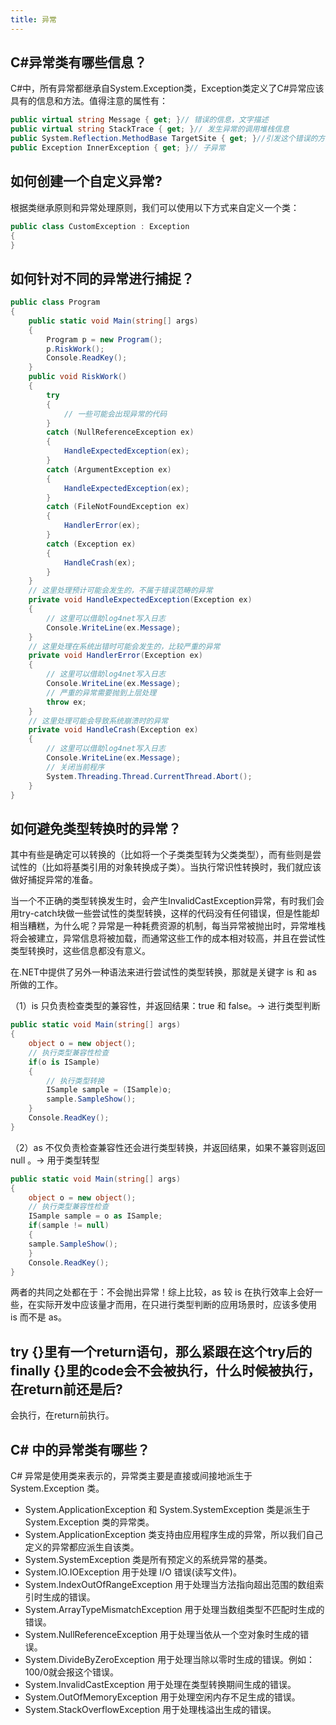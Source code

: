 ```yaml
---
title: 异常
---
```


## C#异常类有哪些信息？

C#中，所有异常都继承自System.Exception类，Exception类定义了C#异常应该具有的信息和方法。值得注意的属性有：

```csharp
public virtual string Message { get; }// 错误的信息，文字描述
public virtual string StackTrace { get; }// 发生异常的调用堆栈信息
public System.Reflection.MethodBase TargetSite { get; }//引发这个错误的方法
public Exception InnerException { get; }// 子异常
```

## 如何创建一个自定义异常?

根据类继承原则和异常处理原则，我们可以使用以下方式来自定义一个类：

```csharp
public class CustomException : Exception
{
}
```

## 如何针对不同的异常进行捕捉？

```csharp
public class Program
{
	public static void Main(string[] args)
	{
        Program p = new Program();
        p.RiskWork();
        Console.ReadKey();
	}
	public void RiskWork()
    {
        try
        {
        	// 一些可能会出现异常的代码
        }
        catch (NullReferenceException ex)
        {
        	HandleExpectedException(ex);
        }
        catch (ArgumentException ex)
        {
        	HandleExpectedException(ex);
        }
        catch (FileNotFoundException ex)
        {
        	HandlerError(ex);
        }
        catch (Exception ex)
        {
        	HandleCrash(ex);
        }
	}
    // 这里处理预计可能会发生的，不属于错误范畴的异常
    private void HandleExpectedException(Exception ex)
    {
        // 这里可以借助log4net写入日志
        Console.WriteLine(ex.Message);
    }
    // 这里处理在系统出错时可能会发生的，比较严重的异常
    private void HandlerError(Exception ex)
    {
    	// 这里可以借助log4net写入日志
        Console.WriteLine(ex.Message);
    	// 严重的异常需要抛到上层处理
    	throw ex;
    }
    // 这里处理可能会导致系统崩溃时的异常
    private void HandleCrash(Exception ex)
    {
        // 这里可以借助log4net写入日志
        Console.WriteLine(ex.Message);
        // 关闭当前程序
        System.Threading.Thread.CurrentThread.Abort();
    }
}
```

## 如何避免类型转换时的异常？

其中有些是确定可以转换的（比如将一个子类类型转为父类类型），而有些则是尝试性的（比如将基类引用的对象转换成子类）。当执行常识性转换时，我们就应该做好捕捉异常的准备。

当一个不正确的类型转换发生时，会产生InvalidCastException异常，有时我们会用try-catch块做一些尝试性的类型转换，这样的代码没有任何错误，但是性能却相当糟糕，为什么呢？异常是一种耗费资源的机制，每当异常被抛出时，异常堆栈将会被建立，异常信息将被加载，而通常这些工作的成本相对较高，并且在尝试性类型转换时，这些信息都没有意义。

在.NET中提供了另外一种语法来进行尝试性的类型转换，那就是关键字 is 和 as 所做的工作。

（1）is 只负责检查类型的兼容性，并返回结果：true 和 false。→ 进行类型判断

```csharp
public static void Main(string[] args)
{
    object o = new object();
    // 执行类型兼容性检查
    if(o is ISample)
    {
        // 执行类型转换
        ISample sample = (ISample)o;
        sample.SampleShow();
    }
    Console.ReadKey();
}
```

（2）as 不仅负责检查兼容性还会进行类型转换，并返回结果，如果不兼容则返回 null 。→ 用于类型转型

```cs
public static void Main(string[] args)
{
    object o = new object();
    // 执行类型兼容性检查
    ISample sample = o as ISample;
    if(sample != null)
    {
    sample.SampleShow();
    }
    Console.ReadKey();
}
```

两者的共同之处都在于：不会抛出异常！综上比较，as 较 is 在执行效率上会好一些，在实际开发中应该量才而用，在只进行类型判断的应用场景时，应该多使用 is 而不是 as。

## try {}里有一个return语句，那么紧跟在这个try后的finally {}里的code会不会被执行，什么时候被执行，在return前还是后?

会执行，在return前执行。

## C# 中的异常类有哪些？

C# 异常是使用类来表示的，异常类主要是直接或间接地派生于 System.Exception 类。

- System.ApplicationException 和 System.SystemException 类是派生于 System.Exception 类的异常类。
- System.ApplicationException 类支持由应用程序生成的异常，所以我们自己定义的异常都应派生自该类。
- System.SystemException 类是所有预定义的系统异常的基类。
- System.IO.IOException 用于处理 I/O 错误(读写文件)。
- System.IndexOutOfRangeException 用于处理当方法指向超出范围的数组索引时生成的错误。
- System.ArrayTypeMismatchException 用于处理当数组类型不匹配时生成的错误。
- System.NullReferenceException 用于处理当依从一个空对象时生成的错误。
- System.DivideByZeroException 用于处理当除以零时生成的错误。例如：100/0就会报这个错误。
- System.InvalidCastException 用于处理在类型转换期间生成的错误。
- System.OutOfMemoryException 用于处理空闲内存不足生成的错误。
- System.StackOverflowException 用于处理栈溢出生成的错误。

